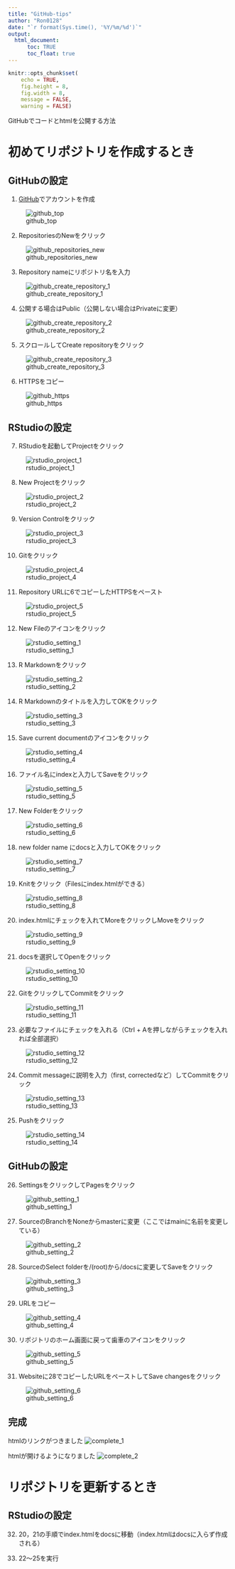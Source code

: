 ```yaml
---
title: "GitHub-tips"
author: "Ron0128"
date: "`r format(Sys.time(), '%Y/%m/%d')`"
output: 
  html_document:
      toc: TRUE
      toc_float: true
---
```


```r
knitr::opts_chunk$set(
	echo = TRUE,
	fig.height = 8,
	fig.width = 8,
	message = FALSE,
	warning = FALSE)
```

GitHubでコードとhtmlを公開する方法

# 初めてリポジトリを作成するとき

## GitHubの設定

1. [GitHub](https://github.co.jp/)でアカウントを作成

![github_top](images/github_top.PNG)

2. RepositoriesのNewをクリック

![github_repositories_new](images/github_repositories_new.PNG)

3. Repository nameにリポジトリ名を入力

![github_create_repository_1](images/github_create_repository_1.PNG)

4. 公開する場合はPublic（公開しない場合はPrivateに変更）

![github_create_repository_2](images/github_create_repository_2.PNG)

5. スクロールしてCreate repositoryをクリック

![github_create_repository_3](images/github_create_repository_3.PNG)

6. HTTPSをコピー

![github_https](images/github_https.PNG)

## RStudioの設定

7. RStudioを起動してProjectをクリック

![rstudio_project_1](images/rstudio_project_1.PNG)

8. New Projectをクリック

![rstudio_project_2](images/rstudio_project_2.PNG)

9. Version Controlをクリック

![rstudio_project_3](images/rstudio_project_3.PNG)

10. Gitをクリック

![rstudio_project_4](images/rstudio_project_4.PNG)

11. Repository URLに6でコピーしたHTTPSをペースト

![rstudio_project_5](images/rstudio_project_5.PNG)

12. New Fileのアイコンをクリック

![rstudio_setting_1](images/rstudio_setting_1.PNG)

13. R Markdownをクリック

![rstudio_setting_2](images/rstudio_setting_2.PNG)

14. R Markdownのタイトルを入力してOKをクリック

![rstudio_setting_3](images/rstudio_setting_3.PNG)

15. Save current documentのアイコンをクリック

![rstudio_setting_4](images/rstudio_setting_4.PNG)

16. ファイル名にindexと入力してSaveをクリック

![rstudio_setting_5](images/rstudio_setting_5.PNG)

17. New Folderをクリック

![rstudio_setting_6](images/rstudio_setting_6.PNG)

18. new folder name にdocsと入力してOKをクリック

![rstudio_setting_7](images/rstudio_setting_7.PNG)

19. Knitをクリック（Filesにindex.htmlができる）

![rstudio_setting_8](images/rstudio_setting_8.PNG)

20. index.htmlにチェックを入れてMoreをクリックしMoveをクリック

![rstudio_setting_9](images/rstudio_setting_9.PNG)

21. docsを選択してOpenをクリック

![rstudio_setting_10](images/rstudio_setting_10.PNG)

22. GitをクリックしてCommitをクリック

![rstudio_setting_11](images/rstudio_setting_11.PNG)

23. 必要なファイルにチェックを入れる（Ctrl + Aを押しながらチェックを入れれば全部選択）

![rstudio_setting_12](images/rstudio_setting_12.PNG)

24. Commit messageに説明を入力（first, correctedなど）してCommitをクリック

![rstudio_setting_13](images/rstudio_setting_13.PNG)

25. Pushをクリック

![rstudio_setting_14](images/rstudio_setting_14.PNG)

## GitHubの設定

26. SettingsをクリックしてPagesをクリック

![github_setting_1](images/github_setting_1.PNG)

27. SourceのBranchをNoneからmasterに変更（ここではmainに名前を変更している）

![github_setting_2](images/github_setting_2.PNG)

28. SourceのSelect folderを/(root)から/docsに変更してSaveをクリック

![github_setting_3](images/github_setting_3.PNG)

29. URLをコピー

![github_setting_4](images/github_setting_4.PNG)

30. リポジトリのホーム画面に戻って歯車のアイコンをクリック

![github_setting_5](images/github_setting_5.PNG)

31. Websiteに28でコピーしたURLをペーストしてSave changesをクリック

![github_setting_6](images/github_setting_6.PNG)

## 完成

htmlのリンクがつきました
![complete_1](images/complete_1.PNG)

htmlが開けるようになりました
![complete_2](images/complete_2.PNG)

# リポジトリを更新するとき

## RStudioの設定

32. 20，21の手順でindex.htmlをdocsに移動（index.htmlはdocsに入らず作成される）

33. 22～25を実行